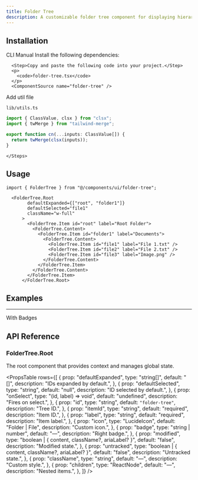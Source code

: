 ```yaml
---
title: Folder Tree
description: A customizable folder tree component for displaying hierarchical data with expandable nodes.
---
```


<ComponentPreview
  name="foldertree-demo"
  className="p-4"
  description="A folder tree component with expandable nodes and file icons."
/>

## Installation

<Tabs defaultValue="cli" className="w-full">
  <TabsList>
    <TabsTrigger value="cli">CLI</TabsTrigger>
    <TabsTrigger value="manual">Manual</TabsTrigger>
  </TabsList>
  <TabsContent value="cli">
    <PkgOptions name="folder-tree" />
  </TabsContent>
  <TabsContent value="manual">
    <Steps>
      <Step>Install the following dependencies:</Step>
      <DepsOptions name="framer-motion" />

      <Step>Copy and paste the following code into your project.</Step>
      <p>
        <code>folder-tree.tsx</code>
      </p>
      <ComponentSource name="folder-tree" />

<Step>Add util file</Step>
<p>
  <code>lib/utils.ts</code>
</p>

```jsx
import { ClassValue, clsx } from "clsx";
import { twMerge } from "tailwind-merge";

export function cn(...inputs: ClassValue[]) {
  return twMerge(clsx(inputs));
}
```

    </Steps>
  </TabsContent>
</Tabs>

## Usage

```tsx
import { FolderTree } from "@/components/ui/folder-tree";
```

```tsx
  <FolderTree.Root
        defaultExpanded={["root", "folder1"]}
        defaultSelected="file1"
        className="w-full"
      >
        <FolderTree.Item id="root" label="Root Folder">
          <FolderTree.Content>
            <FolderTree.Item id="folder1" label="Documents">
              <FolderTree.Content>
                <FolderTree.Item id="file1" label="File 1.txt" />
                <FolderTree.Item id="file2" label="File 2.txt" />
                <FolderTree.Item id="file3" label="Image.png" />
              </FolderTree.Content>
            </FolderTree.Item>
          </FolderTree.Content>
        </FolderTree.Item>
      </FolderTree.Root>
```

## Examples

---

<Step>With Badges</Step>

<ComponentPreview
  name="foldertree-badge"
  className=""
  description="A folder tree component with badges."
/>

## API Reference

### FolderTree.Root

The root component that provides context and manages global state.

<PropsTable
  rows={[
    {
      prop: "defaultExpanded",
      type: "string[]",
      default: "[]",
      description: "IDs expanded by default.",
    },
    {
      prop: "defaultSelected",
      type: "string",
      default: "null",
      description: "ID selected by default.",
    },
    {
      prop: "onSelect",
      type: "(id, label) => void",
      default: "undefined",
      description: "Fires on select.",
    },
    {
      prop: "id",
      type: "string",
      default: `"folder-tree"`,
      description: "Tree ID.",
    },
    {
      prop: "itemId",
      type: "string",
      default: "required",
      description: "Item ID.",
    },
    {
      prop: "label",
      type: "string",
      default: "required",
      description: "Item label.",
    },
    {
      prop: "icon",
      type: "LucideIcon",
      default: "Folder | File",
      description: "Custom icon.",
    },
    {
      prop: "badge",
      type: "string | number",
      default: "—",
      description: "Right badge.",
    },
    {
      prop: "modified",
      type: "boolean | { content, className?, ariaLabel? }",
      default: "false",
      description: "Modified state.",
    },
    {
      prop: "untracked",
      type: "boolean | { content, className?, ariaLabel? }",
      default: "false",
      description: "Untracked state.",
    },
    {
      prop: "className",
      type: "string",
      default: "—",
      description: "Custom style.",
    },
    {
      prop: "children",
      type: "ReactNode",
      default: "—",
      description: "Nested items.",
    },
  ]}
/>

